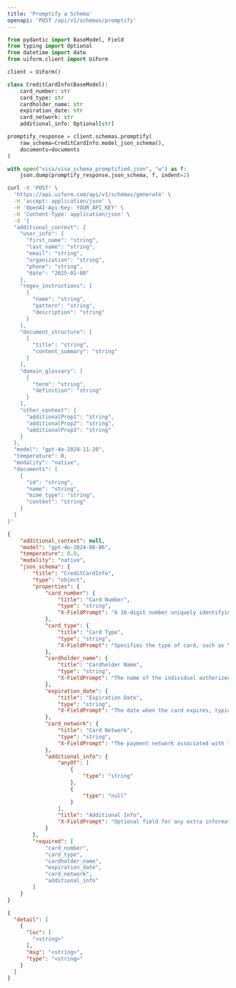 ```yaml
---
title: 'Promptify a Schema'
openapi: 'POST /api/v1/schemas/promptify'
---
```


<RequestExample>




```python python
from pydantic import BaseModel, Field
from typing import Optional
from datetime import date
from uiform.client import UiForm

client = UiForm()

class CreditCardInfo(BaseModel):
    card_number: str 
    card_type: str
    cardholder_name: str
    expiration_date: str 
    card_network: str 
    additional_info: Optional[str]

promptify_response = client.schemas.promptify(
    raw_schema=CreditCardInfo.model_json_schema(), 
    documents=documents
)

with open("visa/visa_schema_promptified.json", "w") as f:
    json.dump(promptify_response.json_schema, f, indent=2)
```


```bash curl
curl -X 'POST' \
  'https://api.uiform.com/api/v1/schemas/generate' \
  -H 'accept: application/json' \
  -H 'OpenAI-Api-Key: YOUR_API_KEY' \
  -H 'Content-Type: application/json' \
  -d '{
  "additional_context": {
    "user_info": {
      "first_name": "string",
      "last_name": "string",
      "email": "string",
      "organization": "string",
      "phone": "string",
      "date": "2025-01-08"
    },
    "regex_instructions": [
      {
        "name": "string",
        "pattern": "string",
        "description": "string"
      }
    ],
    "document_structure": [
      {
        "title": "string",
        "content_summary": "string"
      }
    ],
    "domain_glossary": [
      {
        "term": "string",
        "definition": "string"
      }
    ],
    "other_context": {
      "additionalProp1": "string",
      "additionalProp2": "string",
      "additionalProp3": "string"
    }
  },
  "model": "gpt-4o-2024-11-20",
  "temperature": 0,
  "modality": "native",
  "documents": [
    {
      "id": "string",
      "name": "string",
      "mime_type": "string",
      "content": "string"
    }
  ]
}'
```

</RequestExample>


<ResponseExample>

```json 200
{
    "additional_context": null,
    "model": "gpt-4o-2024-08-06",
    "temperature": 0.0,
    "modality": "native",
    "json_schema": {
        "title": "CreditCardInfo",
        "type": "object",
        "properties": {
            "card_number": {
                "title": "Card Number",
                "type": "string",
                "X-FieldPrompt": "A 16-digit number uniquely identifying the card."
            },
            "card_type": {
                "title": "Card Type",
                "type": "string",
                "X-FieldPrompt": "Specifies the type of card, such as \'Debit\', \'Credit\', or \'Prepaid\'."
            },
            "cardholder_name": {
                "title": "Cardholder Name",
                "type": "string",
                "X-FieldPrompt": "The name of the individual authorized to use the card."
            },
            "expiration_date": {
                "title": "Expiration Date",
                "type": "string",
                "X-FieldPrompt": "The date when the card expires, typically formatted as MM/YY."
            },
            "card_network": {
                "title": "Card Network",
                "type": "string",
                "X-FieldPrompt": "The payment network associated with the card, such as \'Visa\' or \'MasterCard\'."
            },
            "additional_info": {
                "anyOf": [
                    {
                        "type": "string"
                    },
                    {
                        "type": "null"
                    }
                ],
                "title": "Additional Info",
                "X-FieldPrompt": "Optional field for any extra information related to the card."
            }
        },
        "required": [
            "card_number",
            "card_type",
            "cardholder_name",
            "expiration_date",
            "card_network",
            "additional_info"
        ]
    }
}
```

```json 422
{
  "detail": [
    {
      "loc": [
        "<string>"
      ],
      "msg": "<string>",
      "type": "<string>"
    }
  ]
}
```


</ResponseExample>

